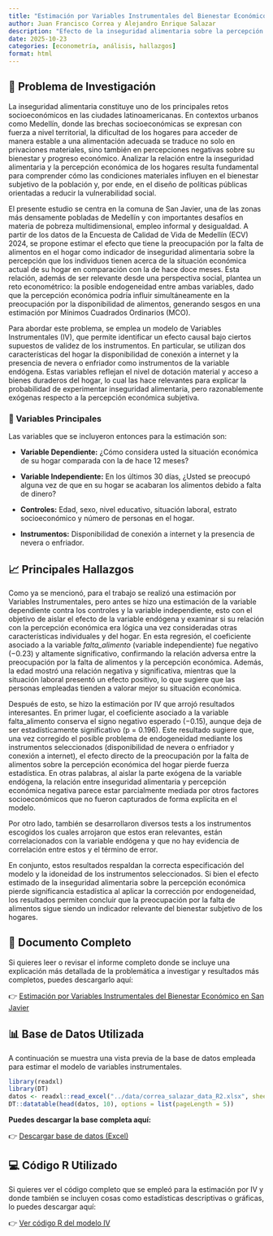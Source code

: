 ```yaml
---
title: "Estimación por Variables Instrumentales del Bienestar Económico en San Javier"
author: Juan Francisco Correa y Alejandro Enrique Salazar
description: "Efecto de la inseguridad alimentaria sobre la percepción económica de los hogares"
date: 2025-10-23
categories: [econometría, análisis, hallazgos]
format: html
---
```


## 📌 Problema de Investigación

La inseguridad alimentaria constituye uno de los principales retos socioeconómicos en las ciudades latinoamericanas. En contextos urbanos como Medellín, donde las brechas socioeconómicas se expresan con fuerza a nivel territorial, la dificultad de los hogares para acceder de manera estable a una alimentación adecuada se traduce no solo en privaciones materiales, sino también en percepciones negativas sobre su bienestar y progreso económico. Analizar la relación entre la inseguridad alimentaria y la percepción económica de los hogares resulta fundamental para comprender cómo las condiciones materiales influyen en el bienestar subjetivo de la población y, por ende, en el diseño de políticas públicas orientadas a reducir la vulnerabilidad social.

El presente estudio se centra en la comuna de San Javier, una de las zonas más densamente pobladas de Medellín y con importantes desafíos en materia de pobreza multidimensional, empleo informal y desigualdad. A partir de los datos de la Encuesta de Calidad de Vida de Medellín (ECV) 2024, se propone estimar el efecto que tiene la preocupación por la falta de alimentos en el hogar como indicador de inseguridad alimentaria sobre la percepción que los individuos tienen acerca de la situación económica actual de su hogar en comparación con la de hace doce meses. Esta relación, además de ser relevante desde una perspectiva social, plantea un reto econométrico: la posible endogeneidad entre ambas variables, dado que la percepción económica podría influir simultáneamente en la preocupación por la disponibilidad de alimentos, generando sesgos en una estimación por Mínimos Cuadrados Ordinarios (MCO).

Para abordar este problema, se emplea un modelo de Variables Instrumentales (IV), que permite identificar un efecto causal bajo ciertos supuestos de validez de los instrumentos. En particular, se utilizan dos características del hogar la disponibilidad de conexión a internet y la presencia de nevera o enfriador como instrumentos de la variable endógena. Estas variables reflejan el nivel de dotación material y acceso a bienes duraderos del hogar, lo cual las hace relevantes para explicar la probabilidad de experimentar inseguridad alimentaria, pero razonablemente exógenas respecto a la percepción económica subjetiva.

### 🧮 Variables Principales

Las variables que se incluyeron entonces para la estimación son:

-   **Variable Dependiente:** ¿Cómo considera usted la situación económica de su hogar comparada con la de hace 12 meses?

-   **Variable Independiente:** En los últimos 30 días, ¿Usted se preocupó alguna vez de que en su hogar se acabaran los alimentos debido a falta de dinero?

-   **Controles:** Edad, sexo, nivel educativo, situación laboral, estrato socioeconómico y número de personas en el hogar.

-   **Instrumentos:** Disponibilidad de conexión a internet y la presencia de nevera o enfriador.

## 📈 Principales Hallazgos

Como ya se mencionó, para el trabajo se realizó una estimación por Variables Instrumentales, pero antes se hizo una estimación de la variable dependiente contra los controles y la variable independiente, esto con el objetivo de aislar el efecto de la variable endógena y examinar si su relación con la percepción económica era lógica una vez consideradas otras características individuales y del hogar. En esta regresión, el coeficiente asociado a la variable *falta_alimento* (variable independiente) fue negativo $(-0.23)$ y altamente significativo, confirmando la relación adversa entre la preocupación por la falta de alimentos y la percepción económica. Además, la edad mostró una relación negativa y significativa, mientras que la situación laboral presentó un efecto positivo, lo que sugiere que las personas empleadas tienden a valorar mejor su situación económica.

Después de esto, se hizo la estimación por IV que arrojó resultados interesantes. En primer lugar, el coeficiente asociado a la variable falta_alimento conserva el signo negativo esperado $(-0.15)$, aunque deja de ser estadísticamente significativo (p = 0.196). Este resultado sugiere que, una vez corregido el posible problema de endogeneidad mediante los instrumentos seleccionados (disponibilidad de nevera o enfriador y conexión a internet), el efecto directo de la preocupación por la falta de alimentos sobre la percepción económica del hogar pierde fuerza estadística. En otras palabras, al aislar la parte exógena de la variable endógena, la relación entre inseguridad alimentaria y percepción económica negativa parece estar parcialmente mediada por otros factores socioeconómicos que no fueron capturados de forma explícita en el modelo.

Por otro lado, también se desarrollaron diversos tests a los instrumentos escogidos los cuales arrojaron que estos eran relevantes, están correlacionados con la variable endógena y que no hay evidencia de correlación entre estos y el término de error.

En conjunto, estos resultados respaldan la correcta especificación del modelo y la idoneidad de los instrumentos seleccionados. Si bien el efecto estimado de la inseguridad alimentaria sobre la percepción económica pierde significancia estadística al aplicar la corrección por endogeneidad, los resultados permiten concluir que la preocupación por la falta de alimentos sigue siendo un indicador relevante del bienestar subjetivo de los hogares.

## 📄 Documento Completo

Si quieres leer o revisar el informe completo donde se incluye una explicación más detallada de la problemática a investigar y resultados más completos, puedes descargarlo aquí:

👉 [Estimación p](../Reto_2___Econometría.pdf){target="_blank"}[or Variables Instrumentales del Bienestar Económico en San Javier](files/Reto_2__Econometria.pdf){target="_blank"}

## 📊 Base de Datos Utilizada

A continuación se muestra una vista previa de la base de datos empleada para estimar el modelo de variables instrumentales.

```r
library(readxl)
library(DT)
datos <- readxl::read_excel("../data/correa_salazar_data_R2.xlsx", sheet = "datos")
DT::datatable(head(datos, 10), options = list(pageLength = 5))
```

**Puedes descargar la base completa aquí:**

👉 [Descargar base de datos (Excel)](../data/correa_salazar_data_R2.xlsx){target="_blank"}

## 💻 Código R Utilizado

Si quieres ver el código completo que se empleó para la estimación por IV y donde también se incluyen cosas como estadísticas descriptivas o gráficas, lo puedes descargar aquí:

👉 [Ver código R del modelo IV](codigo_blog.qmd){target="_blank"}
